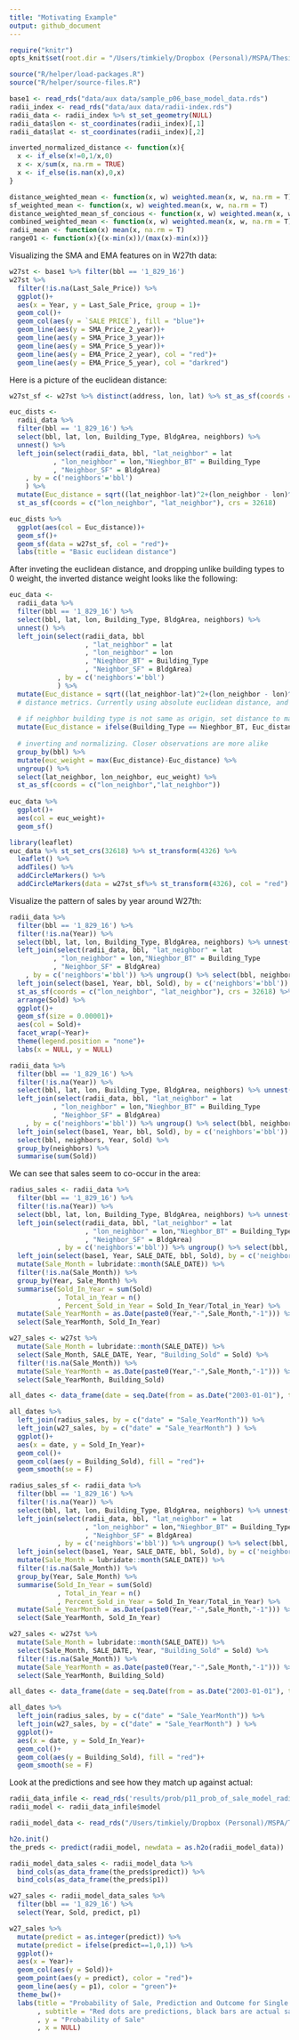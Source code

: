 ```yaml
---
title: "Motivating Example"
output: github_document
---
```



```r
require("knitr")
opts_knit$set(root.dir = "/Users/timkiely/Dropbox (Personal)/MSPA/Thesis/Analysis/nyc-sales-data")
```

```r
source("R/helper/load-packages.R")
source("R/helper/source-files.R")
```


```r
base1 <- read_rds("data/aux data/sample_p06_base_model_data.rds")
radii_index <- read_rds("data/aux data/radii-index.rds")
radii_data <- radii_index %>% st_set_geometry(NULL)
radii_data$lon <- st_coordinates(radii_index)[,1]
radii_data$lat <- st_coordinates(radii_index)[,2]

inverted_normalized_distance <- function(x){
  x <- if_else(x!=0,1/x,0)
  x <- x/sum(x, na.rm = TRUE)
  x <- if_else(is.nan(x),0,x)
}

distance_weighted_mean <- function(x, w) weighted.mean(x, w, na.rm = T)
sf_weighted_mean <- function(x, w) weighted.mean(x, w, na.rm = T)
distance_weighted_mean_sf_concious <- function(x, w) weighted.mean(x, w, na.rm = T)
combined_weighted_mean <- function(x, w) weighted.mean(x, w, na.rm = T)
radii_mean <- function(x) mean(x, na.rm = T)
range01 <- function(x){(x-min(x))/(max(x)-min(x))}
```

Visualizing the SMA and EMA features on in W27th data:

```r
w27st <- base1 %>% filter(bbl == '1_829_16') 
w27st %>% 
  filter(!is.na(Last_Sale_Price)) %>% 
  ggplot()+
  aes(x = Year, y = Last_Sale_Price, group = 1)+
  geom_col()+
  geom_col(aes(y = `SALE PRICE`), fill = "blue")+
  geom_line(aes(y = SMA_Price_2_year))+
  geom_line(aes(y = SMA_Price_3_year))+
  geom_line(aes(y = SMA_Price_5_year))+
  geom_line(aes(y = EMA_Price_2_year), col = "red")+
  geom_line(aes(y = EMA_Price_5_year), col = "darkred")

```

Here is a picture of the euclidean distance:

```r

w27st_sf <- w27st %>% distinct(address, lon, lat) %>% st_as_sf(coords = c("lon","lat"), crs = 4326) %>% st_transform(32618)

euc_dists <- 
  radii_data %>% 
  filter(bbl == '1_829_16') %>% 
  select(bbl, lat, lon, Building_Type, BldgArea, neighbors) %>% 
  unnest() %>% 
  left_join(select(radii_data, bbl, "lat_neighbor" = lat
           , "lon_neighbor" = lon,"Nieghbor_BT" = Building_Type
           , "Neighbor_SF" = BldgArea)
    , by = c('neighbors'='bbl')
    ) %>% 
  mutate(Euc_distance = sqrt((lat_neighbor-lat)^2+(lon_neighbor - lon)^2)) %>% 
  st_as_sf(coords = c("lon_neighbor", "lat_neighbor"), crs = 32618)

euc_dists %>% 
  ggplot(aes(col = Euc_distance))+
  geom_sf()+
  geom_sf(data = w27st_sf, col = "red")+
  labs(title = "Basic euclidean distance")

```

After inveting the euclidean distance, and dropping unlike building types to 0 weight, the inverted distance weight looks like the following:

```r
euc_data <- 
  radii_data %>% 
  filter(bbl == '1_829_16') %>% 
  select(bbl, lat, lon, Building_Type, BldgArea, neighbors) %>% 
  unnest() %>% 
  left_join(select(radii_data, bbl
                   , "lat_neighbor" = lat
                   , "lon_neighbor" = lon
                   , "Nieghbor_BT" = Building_Type
                   , "Neighbor_SF" = BldgArea)
            , by = c('neighbors'='bbl')
            ) %>% 
  mutate(Euc_distance = sqrt((lat_neighbor-lat)^2+(lon_neighbor - lon)^2)) %>%
  # distance metrics. Currently using absolute euclidean distance, and Square Footage
  
  # if neighbor building type is not same as origin, set distance to max (weight becomes 0)
  mutate(Euc_distance = ifelse(Building_Type == Nieghbor_BT, Euc_distance, max(Euc_distance))) %>% 
  
  # inverting and normalizing. Closer observations are more alike
  group_by(bbl) %>% 
  mutate(euc_weight = max(Euc_distance)-Euc_distance) %>% 
  ungroup() %>% 
  select(lat_neighbor, lon_neighbor, euc_weight) %>% 
  st_as_sf(coords = c("lon_neighbor","lat_neighbor"))
  
euc_data %>% 
  ggplot()+
  aes(col = euc_weight)+
  geom_sf()

```


```r
library(leaflet)
euc_data %>% st_set_crs(32618) %>% st_transform(4326) %>% 
  leaflet() %>% 
  addTiles() %>% 
  addCircleMarkers() %>% 
  addCircleMarkers(data = w27st_sf%>% st_transform(4326), col = "red")
```


Visualize the pattern of sales by year around W27th:

```r

radii_data %>% 
  filter(bbl == '1_829_16') %>% 
  filter(!is.na(Year)) %>% 
  select(bbl, lat, lon, Building_Type, BldgArea, neighbors) %>% unnest() %>% 
  left_join(select(radii_data, bbl, "lat_neighbor" = lat
           , "lon_neighbor" = lon,"Nieghbor_BT" = Building_Type
           , "Neighbor_SF" = BldgArea)
    , by = c('neighbors'='bbl')) %>% ungroup() %>% select(bbl, neighbors, lat_neighbor, lon_neighbor) %>% 
  left_join(select(base1, Year, bbl, Sold), by = c('neighbors'='bbl')) %>% 
  st_as_sf(coords = c("lon_neighbor", "lat_neighbor"), crs = 32618) %>% 
  arrange(Sold) %>% 
  ggplot()+
  geom_sf(size = 0.00001)+
  aes(col = Sold)+
  facet_wrap(~Year)+
  theme(legend.position = "none")+
  labs(x = NULL, y = NULL)

```


```r
radii_data %>% 
  filter(bbl == '1_829_16') %>% 
  filter(!is.na(Year)) %>% 
  select(bbl, lat, lon, Building_Type, BldgArea, neighbors) %>% unnest() %>% 
  left_join(select(radii_data, bbl, "lat_neighbor" = lat
           , "lon_neighbor" = lon,"Nieghbor_BT" = Building_Type
           , "Neighbor_SF" = BldgArea)
    , by = c('neighbors'='bbl')) %>% ungroup() %>% select(bbl, neighbors, lat_neighbor, lon_neighbor) %>% 
  left_join(select(base1, Year, bbl, Sold), by = c('neighbors'='bbl')) %>% 
  select(bbl, neighbors, Year, Sold) %>% 
  group_by(neighbors) %>% 
  summarise(sum(Sold))
```


We can see that sales seem to co-occur in the area:

```r

radius_sales <- radii_data %>% 
  filter(bbl == '1_829_16') %>% 
  filter(!is.na(Year)) %>% 
  select(bbl, lat, lon, Building_Type, BldgArea, neighbors) %>% unnest() %>% 
  left_join(select(radii_data, bbl, "lat_neighbor" = lat
                   , "lon_neighbor" = lon,"Nieghbor_BT" = Building_Type
                   , "Neighbor_SF" = BldgArea)
            , by = c('neighbors'='bbl')) %>% ungroup() %>% select(bbl, neighbors, lat_neighbor, lon_neighbor) %>% 
  left_join(select(base1, Year, SALE_DATE, bbl, Sold), by = c('neighbors'='bbl')) %>% 
  mutate(Sale_Month = lubridate::month(SALE_DATE)) %>% 
  filter(!is.na(Sale_Month)) %>% 
  group_by(Year, Sale_Month) %>% 
  summarise(Sold_In_Year = sum(Sold)
            , Total_in_Year = n()
            , Percent_Sold_in_Year = Sold_In_Year/Total_in_Year) %>% 
  mutate(Sale_YearMonth = as.Date(paste0(Year,"-",Sale_Month,"-1"))) %>% 
  select(Sale_YearMonth, Sold_In_Year)

w27_sales <- w27st %>% 
  mutate(Sale_Month = lubridate::month(SALE_DATE)) %>% 
  select(Sale_Month, SALE_DATE, Year, "Building_Sold" = Sold) %>% 
  filter(!is.na(Sale_Month)) %>% 
  mutate(Sale_YearMonth = as.Date(paste0(Year,"-",Sale_Month,"-1"))) %>% 
  select(Sale_YearMonth, Building_Sold)

all_dates <- data_frame(date = seq.Date(from = as.Date("2003-01-01"), to = as.Date("2017-12-01"), by = "month"))

all_dates %>% 
  left_join(radius_sales, by = c("date" = "Sale_YearMonth")) %>% 
  left_join(w27_sales, by = c("date" = "Sale_YearMonth") ) %>% 
  ggplot()+
  aes(x = date, y = Sold_In_Year)+
  geom_col()+
  geom_col(aes(y = Building_Sold), fill = "red")+
  geom_smooth(se = F)


```


```r

radius_sales_sf <- radii_data %>% 
  filter(bbl == '1_829_16') %>% 
  filter(!is.na(Year)) %>% 
  select(bbl, lat, lon, Building_Type, BldgArea, neighbors) %>% unnest() %>% 
  left_join(select(radii_data, bbl, "lat_neighbor" = lat
                   , "lon_neighbor" = lon,"Nieghbor_BT" = Building_Type
                   , "Neighbor_SF" = BldgArea)
            , by = c('neighbors'='bbl')) %>% ungroup() %>% select(bbl, neighbors, lat_neighbor, lon_neighbor, Neighbor_SF) %>% 
  left_join(select(base1, Year, SALE_DATE, bbl, Sold), by = c('neighbors'='bbl')) %>% 
  mutate(Sale_Month = lubridate::month(SALE_DATE)) %>% 
  filter(!is.na(Sale_Month)) %>% 
  group_by(Year, Sale_Month) %>% 
  summarise(Sold_In_Year = sum(Sold)
            , Total_in_Year = n()
            , Percent_Sold_in_Year = Sold_In_Year/Total_in_Year) %>% 
  mutate(Sale_YearMonth = as.Date(paste0(Year,"-",Sale_Month,"-1"))) %>% 
  select(Sale_YearMonth, Sold_In_Year)

w27_sales <- w27st %>% 
  mutate(Sale_Month = lubridate::month(SALE_DATE)) %>% 
  select(Sale_Month, SALE_DATE, Year, "Building_Sold" = Sold) %>% 
  filter(!is.na(Sale_Month)) %>% 
  mutate(Sale_YearMonth = as.Date(paste0(Year,"-",Sale_Month,"-1"))) %>% 
  select(Sale_YearMonth, Building_Sold)

all_dates <- data_frame(date = seq.Date(from = as.Date("2003-01-01"), to = as.Date("2017-12-01"), by = "month"))

all_dates %>% 
  left_join(radius_sales, by = c("date" = "Sale_YearMonth")) %>% 
  left_join(w27_sales, by = c("date" = "Sale_YearMonth") ) %>% 
  ggplot()+
  aes(x = date, y = Sold_In_Year)+
  geom_col()+
  geom_col(aes(y = Building_Sold), fill = "red")+
  geom_smooth(se = F)

```

Look at the predictions and see how they match up against actual:

```r
radii_data_infile <- read_rds('results/prob/p11_prob_of_sale_model_radii.rds')
radii_model <- radii_data_infile$model

radii_model_data <- read_rds("/Users/timkiely/Dropbox (Personal)/MSPA/Thesis/Analysis/nyc-sales-data/data/processing steps/p08_radii_model_data.rds")

h2o.init()
the_preds <- predict(radii_model, newdata = as.h2o(radii_model_data))

radii_model_data_sales <- radii_model_data %>% 
  bind_cols(as_data_frame(the_preds$predict)) %>%
  bind_cols(as_data_frame(the_preds$p1))

w27_sales <- radii_model_data_sales %>% 
  filter(bbl == '1_829_16') %>% 
  select(Year, Sold, predict, p1)

w27_sales %>% 
  mutate(predict = as.integer(predict)) %>% 
  mutate(predict = ifelse(predict==1,0,1)) %>% 
  ggplot()+
  aes(x = Year)+
  geom_col(aes(y = Sold))+
  geom_point(aes(y = predict), color = "red")+
  geom_line(aes(y = p1), color = "green")+
  theme_bw()+
  labs(title = "Probability of Sale, Prediction and Outcome for Single Office Property in NYC"
       , subtitle = "Red dots are predictions, black bars are actual sales, green line is probability of sale"
       , y = "Probability of Sale"
       , x = NULL)

```









